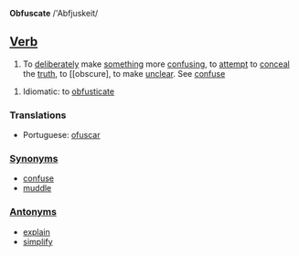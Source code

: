 '''Obfuscate''' /'Abfjuskeit/

==[[Verb]]==

# To [[deliberately]] make [[something]] more [[confusing]], to [[attempt]] to [[conceal]] the [[truth]], to [[obscure], to make [[unclear]]. See [[confuse]]

# Idiomatic: to [[obfusticate]]

===Translations===
*Portuguese: [[ofuscar]]

===[[Synonym]]s===
*[[confuse]]
*[[muddle]]

===[[Antonym]]s===
*[[explain]]
*[[simplify]]